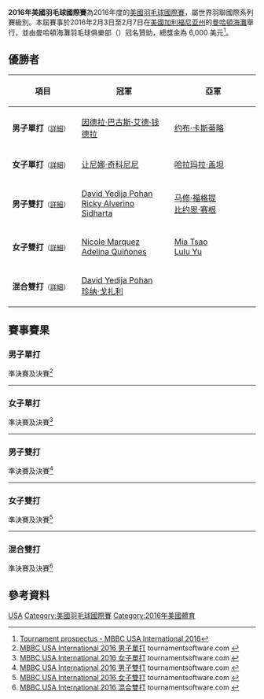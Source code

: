 {{noteTA|G1=Badminton}}
{{infobox badminton event
|name           = 2016年美國羽毛球國際賽
|image          = 2016 MBBC USA International.jpg
|size           = 200px
|caption        =
|dates          = 2016年2月3日－2月7日
|number_edition =
|level          = 4B
|prize_money    = 6,000 美元
|location       = {{USA}}[[加利福尼亚州|加利福尼亚州]]
|venue          = 曼哈頓海灘羽毛球俱樂部
|previous       = 2015年美國羽毛球國際賽 
|next           = 2017年美國羽毛球國際賽
}}
'''2016年美國羽毛球國際賽'''為2016年度的[[美國羽毛球國際賽|美國羽毛球國際賽]]，屬世界羽聯國際系列賽級別。本屆賽事於2016年2月3日至2月7日在[[美國|美國]][[加利福尼亚州|加利福尼亚州]]的[[曼哈顿海滩_(加利福尼亚州)|曼哈頓海灘]]舉行，並由曼哈頓海灘羽毛球俱樂部（{{lang|en|Manhattan Beach Badminton Club}}）冠名贊助，總獎金為 6,000 美元<ref>[http://www.bwfbadminton.org/file.aspx?id=683413&dl=1 Tournament prospectus - MBBC USA International 2016]{{en}}</ref>。

== 優勝者 ==
{| class=wikitable style="font-size:small"
!width="200"|項目
!width="250"|冠軍
!width="250"|亞軍
|-
|'''男子單打'''<small>（[[#男子單打|詳細]]）</small>
|{{flagicon|ITA}} [[因德拉·巴古斯·艾德·钱德拉|因德拉·巴古斯·艾德·钱德拉]]
|{{flagicon|MEX}} [[约布·卡斯蒂略|约布·卡斯蒂略]]
|-
|'''女子單打'''<small>（[[#女子單打|詳細]]）</small>
|{{flagicon|ITA}} [[让尼娜·奇科尼尼|让尼娜·奇科尼尼]]
|{{flagicon|MEX}} [[哈拉玛拉·盖坦|哈拉玛拉·盖坦]]
|-
|'''男子雙打'''<small>（[[#男子雙打|詳細]]）</small>
|{{flagicon|INA}} [[David_Yedija_Pohan|David Yedija Pohan]]<br/>{{flagicon|INA}} [[Ricky_Alverino_Sidharta|Ricky Alverino Sidharta]]
|{{flagicon|USA}} [[马修·福格提|马修·福格提]]<br/>{{flagicon|USA}} [[比约恩·赛根|比约恩·赛根]]
|-
|'''女子雙打'''<small>（[[#女子雙打|詳細]]）</small>
|{{flagicon|MEX}} [[Nicole_Marquez|Nicole Marquez]]<br/>{{flagicon|MEX}} [[Adelina_Quiñones|Adelina Quiñones]]
|{{flagicon|USA}} [[Mia_Tsao|Mia Tsao]]<br/>{{flagicon|USA}} [[Lulu_Yu|Lulu Yu]]
|-
|'''混合雙打'''<small>（[[#混合雙打|詳細]]）</small>
|{{flagicon|INA}} [[David_Yedija_Pohan|David Yedija Pohan]]<br/>{{flagicon|INA}} [[珍纳·戈扎利|珍纳·戈扎利]]
|{{nowrap|{{flagicon|USA}} [[吴俊明|吴俊明]]<br/>{{flagicon|USA}} [[Mirabelle_Huang|Mirabelle Huang]]}}
|}

== 賽事賽果 ==
=== 男子單打 ===
;準決賽及決賽<ref name="MS">[https://bwf.tournamentsoftware.com/sport/draw.aspx?id=38E69CF4-B092-4EBE-937D-CEC46BFEED97&draw=1 MBBC USA International 2016 男子單打] {{Wayback|url=https://bwf.tournamentsoftware.com/sport/draw.aspx?id=38E69CF4-B092-4EBE-937D-CEC46BFEED97&draw=1 |date=20171208034356 }} tournamentsoftware.com {{en}}</ref>
{{4TeamBracket-Tennis3-v2
| team-width=200
| RD1-seed1=
| RD1-team1='''{{nowrap|{{flagicon|ITA}} [[因德拉·巴古斯·艾德·钱德拉|因德拉·巴古斯·艾德·钱德拉]]}}
| RD1-score1-1='''21
| RD1-score1-2='''21
| RD1-score1-3=
| RD1-seed2=
| RD1-team2={{flagicon|JPN}} [[和田周|和田周]]
| RD1-score2-1=13
| RD1-score2-2=14
| RD1-score2-3=

| RD1-seed3=7
| RD1-team3={{flagicon|ITA}} [[罗萨里奥·马达洛尼|罗萨里奥·马达洛尼]]
| RD1-score3-1=19
| RD1-score3-2=18
| RD1-score3-3=
| RD1-seed4=8
| RD1-team4='''{{flagicon|MEX}} [[约布·卡斯蒂略|约布·卡斯蒂略]]
| RD1-score4-1='''21
| RD1-score4-2='''21
| RD1-score4-3=

| RD2-seed1=
| RD2-team1='''{{nowrap|{{flagicon|ITA}} [[因德拉·巴古斯·艾德·钱德拉|因德拉·巴古斯·艾德·钱德拉]]}}
| RD2-score1-1='''21
| RD2-score1-2='''21
| RD2-score1-3=
| RD2-seed2=8
| RD2-team2={{flagicon|MEX}} [[约布·卡斯蒂略|约布·卡斯蒂略]]
| RD2-score2-1=19
| RD2-score2-2=12
| RD2-score2-3=
}}
----

=== 女子單打 ===
;準決賽及決賽<ref name="WS">[https://bwf.tournamentsoftware.com/sport/draw.aspx?id=38E69CF4-B092-4EBE-937D-CEC46BFEED97&draw=2 MBBC USA International 2016 女子單打] {{Wayback|url=https://bwf.tournamentsoftware.com/sport/draw.aspx?id=38E69CF4-B092-4EBE-937D-CEC46BFEED97&draw=2 |date=20171208100454 }} tournamentsoftware.com {{en}}</ref>
{{4TeamBracket-Tennis3-v2
| team-width=200
| RD1-seed1=1
| RD1-team1='''{{flagicon|ITA}} [[让尼娜·奇科尼尼|让尼娜·奇科尼尼]]
| RD1-score1-1='''21
| RD1-score1-2='''21
| RD1-score1-3=
| RD1-seed2=
| RD1-team2={{flagicon|LTU}} [[厄维尔·斯塔普赛蒂特|厄维尔·斯塔普赛蒂特]]
| RD1-score2-1=14
| RD1-score2-2=17
| RD1-score2-3=

| RD1-seed3=
| RD1-team3='''{{flagicon|MEX}} [[哈拉玛拉·盖坦|哈拉玛拉·盖坦]]
| RD1-score3-1=11
| RD1-score3-2='''21
| RD1-score3-3='''21
| RD1-seed4=2
| RD1-team4={{flagicon|AUT}} [[伊丽莎白·巴利杜芙|伊丽莎白·巴利杜芙]]
| RD1-score4-1='''21
| RD1-score4-2=19
| RD1-score4-3=18

| RD2-seed1=1
| RD2-team1='''{{flagicon|ITA}} [[让尼娜·奇科尼尼|让尼娜·奇科尼尼]]
| RD2-score1-1='''22
| RD2-score1-2='''21
| RD2-score1-3=
| RD2-seed2=
| RD2-team2={{flagicon|MEX}} [[哈拉玛拉·盖坦|哈拉玛拉·盖坦]]
| RD2-score2-1=20
| RD2-score2-2=9
| RD2-score2-3=
}}
----

=== 男子雙打 ===
;準決賽及決賽<ref name="MD">[https://bwf.tournamentsoftware.com/sport/draw.aspx?id=38E69CF4-B092-4EBE-937D-CEC46BFEED97&draw=3 MBBC USA International 2016 男子雙打] {{Wayback|url=https://bwf.tournamentsoftware.com/sport/draw.aspx?id=38E69CF4-B092-4EBE-937D-CEC46BFEED97&draw=3 |date=20171208032957 }} tournamentsoftware.com {{en}}</ref>
{{4TeamBracket-Tennis3-v2
| team-width=200
| RD1-seed1=
| RD1-team1={{flagicon|MEX}} [[Vicente_Cisneros|Vicente Cisneros]]<br/> {{flagicon|MEX}} [[Bruno_Mendez|Bruno Mendez]]
| RD1-score1-1=17
| RD1-score1-2=15
| RD1-score1-3=
| RD1-seed2=
| RD1-team2='''{{flagicon|INA}} [[David_Yedija_Pohan|David Yedija Pohan]]<br/> {{flagicon|INA}} [[Ricky_Alverino_Sidharta|Ricky Alverino Sidharta]]
| RD1-score2-1='''21
| RD1-score2-2='''21
| RD1-score2-3=

| RD1-seed3=
| RD1-team3={{flagicon|USA}} [[Ong_Meng-Yung|Ong Meng-Yung]]<br/> {{flagicon|INA}} [[Dewantoro_Pandu|Dewantoro Pandu]]
| RD1-score3-1=14
| RD1-score3-2='''21
| RD1-score3-3=18
| RD1-seed4=
| RD1-team4='''{{flagicon|USA}} [[马修·福格提|马修·福格提]]<br/> {{flagicon|USA}} [[比约恩·赛根|比约恩·赛根]]
| RD1-score4-1='''21
| RD1-score4-2=12
| RD1-score4-3='''21

| RD2-seed1=
| RD2-team1='''{{flagicon|INA}} [[David_Yedija_Pohan|David Yedija Pohan]]<br/> {{flagicon|INA}} [[Ricky_Alverino_Sidharta|Ricky Alverino Sidharta]]
| RD2-score1-1='''21
| RD2-score1-2='''21
| RD2-score1-3=
| RD2-seed2=
| RD2-team2={{flagicon|USA}} [[马修·福格提|马修·福格提]]<br/> {{flagicon|USA}} [[比约恩·赛根|比约恩·赛根]]
| RD2-score2-1=17
| RD2-score2-2=14
| RD2-score2-3=
}}
----

=== 女子雙打 ===
;準決賽及決賽<ref name="WD">[https://bwf.tournamentsoftware.com/sport/draw.aspx?id=38E69CF4-B092-4EBE-937D-CEC46BFEED97&draw=4 MBBC USA International 2016 女子雙打] {{Wayback|url=https://bwf.tournamentsoftware.com/sport/draw.aspx?id=38E69CF4-B092-4EBE-937D-CEC46BFEED97&draw=4 |date=20171208033714 }} tournamentsoftware.com {{en}}</ref>
{{2TeamBracket-Compact-Tennis3
| team-width=200
| RD1-seed01=1
| RD1-team01='''{{flagicon|MEX}} [[Nicole_Marquez|Nicole Marquez]]<br/> {{flagicon|MEX}} [[Adelina_Quiñones|Adelina Quiñones]]
| RD1-score01-1='''21
| RD1-score01-2='''21
| RD1-score01-3=
| RD1-seed02=
| RD1-team02={{flagicon|USA}} [[Mia_Tsao|Mia Tsao]]<br/> {{flagicon|USA}} [[Lulu_Yu|Lulu Yu]]
| RD1-score02-1=12
| RD1-score02-2=12
| RD1-score02-3=
}}
----

=== 混合雙打 ===
;準決賽及決賽<ref name="XD">[https://bwf.tournamentsoftware.com/sport/draw.aspx?id=38E69CF4-B092-4EBE-937D-CEC46BFEED97&draw=5 MBBC USA International 2016 混合雙打] {{Wayback|url=https://bwf.tournamentsoftware.com/sport/draw.aspx?id=38E69CF4-B092-4EBE-937D-CEC46BFEED97&draw=5 |date=20171208034216 }} tournamentsoftware.com {{en}}</ref>
{{4TeamBracket-Tennis3-v2
| team-width=200
| RD1-seed1=1
| RD1-team1={{flagicon|USA}} [[比约恩·赛根|比约恩·赛根]]<br/> {{flagicon|MEX}} [[玛丽安娜·乌加尔德|玛丽安娜·乌加尔德]]
| RD1-score1-1=19
| RD1-score1-2=19
| RD1-score1-3=
| RD1-seed2=
| RD1-team2='''{{flagicon|USA}} [[吴俊明|吴俊明]]<br/> {{flagicon|USA}} [[Mirabelle_Huang|Mirabelle Huang]]
| RD1-score2-1='''21
| RD1-score2-2='''21
| RD1-score2-3=

| RD1-seed3=
| RD1-team3='''{{flagicon|INA}} [[David_Yedija_Pohan|David Yedija Pohan]]<br/> {{flagicon|INA}} [[珍纳·戈扎利|珍纳·戈扎利]]
| RD1-score3-1='''21
| RD1-score3-2='''21
| RD1-score3-3=
| RD1-seed4=
| RD1-team4={{flagicon|USA}} [[Shawn_Whong|Shawn Whong]]<br/> {{flagicon|USA}} [[Lulu_Yu|Lulu Yu]]
| RD1-score4-1=19
| RD1-score4-2=14
| RD1-score4-3=

| RD2-seed1=
| RD2-team1={{flagicon|USA}} [[吴俊明|吴俊明]]<br/> {{flagicon|USA}} [[Mirabelle_Huang|Mirabelle Huang]]
| RD2-score1-1=15
| RD2-score1-2=13
| RD2-score1-3=
| RD2-seed2=
| RD2-team2='''{{flagicon|INA}} [[David_Yedija_Pohan|David Yedija Pohan]]<br/> {{flagicon|INA}} [[珍纳·戈扎利|珍纳·戈扎利]]
| RD2-score2-1='''21
| RD2-score2-2='''21
| RD2-score2-3=
}}

== 參考資料 ==
{{Reflist}}

[[Category:2016年世界羽聯國際系列賽|USA]]
[[Category:美國羽毛球國際賽|Category:美國羽毛球國際賽]]
[[Category:2016年美國體育|Category:2016年美國體育]]